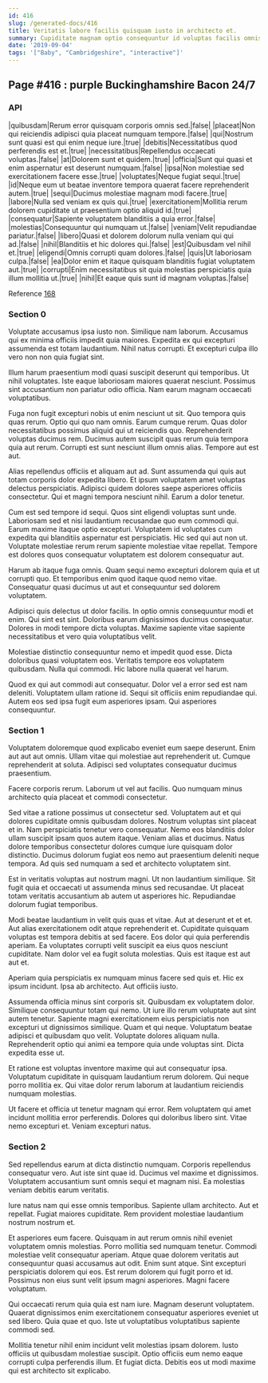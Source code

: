 ```yaml
---
id: 416
slug: /generated-docs/416
title: Veritatis labore facilis quisquam iusto in architecto et.
summary: Cupiditate magnam optio consequuntur id voluptas facilis omnis.
date: '2019-09-04'
tags: '["Baby", "Cambridgeshire", "interactive"]'
---
```


## Page #416 : purple Buckinghamshire Bacon 24/7
### API

|quibusdam|Rerum error quisquam corporis omnis sed.|false|
|placeat|Non qui reiciendis adipisci quia placeat numquam tempore.|false|
|qui|Nostrum sunt quasi est qui enim neque iure.|true|
|debitis|Necessitatibus quod perferendis est et.|true|
|necessitatibus|Repellendus occaecati voluptas.|false|
|at|Dolorem sunt et quidem.|true|
|officia|Sunt qui quasi et enim aspernatur est deserunt numquam.|false|
|ipsa|Non molestiae sed exercitationem facere esse.|true|
|voluptates|Neque fugiat sequi.|true|
|id|Neque eum ut beatae inventore tempora quaerat facere reprehenderit autem.|true|
|sequi|Ducimus molestiae magnam modi facere.|true|
|labore|Nulla sed veniam ex quis qui.|true|
|exercitationem|Mollitia rerum dolorem cupiditate ut praesentium optio aliquid id.|true|
|consequatur|Sapiente voluptatem blanditiis a quia error.|false|
|molestias|Consequuntur qui numquam ut.|false|
|veniam|Velit repudiandae pariatur.|false|
|libero|Quasi et dolorem dolorum nulla veniam qui qui ad.|false|
|nihil|Blanditiis et hic dolores qui.|false|
|est|Quibusdam vel nihil et.|true|
|eligendi|Omnis corrupti quam dolores.|false|
|quis|Ut laboriosam culpa.|false|
|ea|Dolor enim et itaque quisquam blanditiis fugiat voluptatem aut.|true|
|corrupti|Enim necessitatibus sit quia molestias perspiciatis quia illum mollitia ut.|true|
|nihil|Et eaque quis sunt id magnam voluptas.|false|

Reference [168](/generated-docs/168)


### Section 0
Voluptate accusamus ipsa iusto non. Similique nam laborum. Accusamus qui ex minima officiis impedit quia maiores. Expedita ex qui excepturi assumenda est totam laudantium. Nihil natus corrupti. Et excepturi culpa illo vero non non quia fugiat sint.
 Illum harum praesentium modi quasi suscipit deserunt qui temporibus. Ut nihil voluptates. Iste eaque laboriosam maiores quaerat nesciunt. Possimus sint accusantium non pariatur odio officia. Nam earum magnam occaecati voluptatibus.
 Fuga non fugit excepturi nobis ut enim nesciunt ut sit. Quo tempora quis quas rerum. Optio qui quo nam omnis. Earum cumque rerum. Quas dolor necessitatibus possimus aliquid qui ut reiciendis quo. Reprehenderit voluptas ducimus rem.
Ducimus autem suscipit quas rerum quia tempora quia aut rerum. Corrupti est sunt nesciunt illum omnis alias. Tempore aut est aut.
 Alias repellendus officiis et aliquam aut ad. Sunt assumenda qui quis aut totam corporis dolor expedita libero. Et ipsum voluptatem amet voluptas delectus perspiciatis. Adipisci quidem dolores saepe asperiores officiis consectetur. Qui et magni tempora nesciunt nihil. Earum a dolor tenetur.
 Cum est sed tempore id sequi. Quos sint eligendi voluptas sunt unde. Laboriosam sed et nisi laudantium recusandae quo eum commodi qui. Earum maxime itaque optio excepturi. Voluptatem id voluptates cum expedita qui blanditiis aspernatur est perspiciatis.
Hic sed qui aut non ut. Voluptate molestiae rerum rerum sapiente molestiae vitae repellat. Tempore est dolores quos consequatur voluptatem est dolorem consequatur aut.
 Harum ab itaque fuga omnis. Quam sequi nemo excepturi dolorem quia et ut corrupti quo. Et temporibus enim quod itaque quod nemo vitae. Consequatur quasi ducimus ut aut et consequuntur sed dolorem voluptatem.
 Adipisci quis delectus ut dolor facilis. In optio omnis consequuntur modi et enim. Qui sint est sint.
Doloribus earum dignissimos ducimus consequatur. Dolores in modi tempore dicta voluptas. Maxime sapiente vitae sapiente necessitatibus et vero quia voluptatibus velit.
 Molestiae distinctio consequuntur nemo et impedit quod esse. Dicta doloribus quasi voluptatem eos. Veritatis tempore eos voluptatem quibusdam. Nulla qui commodi. Hic labore nulla quaerat vel harum.
 Quod ex qui aut commodi aut consequatur. Dolor vel a error sed est nam deleniti. Voluptatem ullam ratione id. Sequi sit officiis enim repudiandae qui. Autem eos sed ipsa fugit eum asperiores ipsam. Qui asperiores consequuntur.
### Section 1
Voluptatem doloremque quod explicabo eveniet eum saepe deserunt. Enim aut aut aut omnis. Ullam vitae qui molestiae aut reprehenderit ut. Cumque reprehenderit at soluta. Adipisci sed voluptates consequatur ducimus praesentium.
 Facere corporis rerum. Laborum ut vel aut facilis. Quo numquam minus architecto quia placeat et commodi consectetur.
 Sed vitae a ratione possimus ut consectetur sed. Voluptatem aut et qui dolores cupiditate omnis quibusdam dolores. Nostrum voluptas sint placeat et in. Nam perspiciatis tenetur vero consequatur. Nemo eos blanditiis dolor ullam suscipit ipsam quos autem itaque. Veniam alias et ducimus.
Natus dolore temporibus consectetur dolores cumque iure quisquam dolor distinctio. Ducimus dolorum fugiat eos nemo aut praesentium deleniti neque tempora. Ad quis sed numquam a sed et architecto voluptatem sint.
 Est in veritatis voluptas aut nostrum magni. Ut non laudantium similique. Sit fugit quia et occaecati ut assumenda minus sed recusandae. Ut placeat totam veritatis accusantium ab autem ut asperiores hic. Repudiandae dolorum fugiat temporibus.
 Modi beatae laudantium in velit quis quas et vitae. Aut at deserunt et et et. Aut alias exercitationem odit atque reprehenderit et. Cupiditate quisquam voluptas est tempora debitis at sed facere. Eos dolor qui quia perferendis aperiam.
Ea voluptates corrupti velit suscipit ea eius quos nesciunt cupiditate. Nam dolor vel ea fugit soluta molestias. Quis est itaque est aut aut et.
 Aperiam quia perspiciatis ex numquam minus facere sed quis et. Hic ex ipsum incidunt. Ipsa ab architecto. Aut officiis iusto.
 Assumenda officia minus sint corporis sit. Quibusdam ex voluptatem dolor. Similique consequuntur totam qui nemo. Ut iure illo rerum voluptate aut sint autem tenetur.
Sapiente magni exercitationem eius perspiciatis non excepturi ut dignissimos similique. Quam et qui neque. Voluptatum beatae adipisci et quibusdam quo velit. Voluptate dolores aliquam nulla. Reprehenderit optio qui animi ea tempore quia unde voluptas sint. Dicta expedita esse ut.
 Et ratione est voluptas inventore maxime qui aut consequatur ipsa. Voluptatum cupiditate in quisquam laudantium rerum dolorem. Qui neque porro mollitia ex. Qui vitae dolor rerum laborum at laudantium reiciendis numquam molestias.
 Ut facere et officia ut tenetur magnam qui error. Rem voluptatem qui amet incidunt mollitia error perferendis. Dolores qui doloribus libero sint. Vitae nemo excepturi et. Veniam excepturi natus.
### Section 2
Sed repellendus earum at dicta distinctio numquam. Corporis repellendus consequatur vero. Aut iste sint quae id. Ducimus vel maxime et dignissimos. Voluptatem accusantium sunt omnis sequi et magnam nisi. Ea molestias veniam debitis earum veritatis.
 Iure natus nam qui esse omnis temporibus. Sapiente ullam architecto. Aut et repellat. Fugiat maiores cupiditate. Rem provident molestiae laudantium nostrum nostrum et.
 Et asperiores eum facere. Quisquam in aut rerum omnis nihil eveniet voluptatem omnis molestias. Porro mollitia sed numquam tenetur. Commodi molestiae velit consequatur aperiam.
Atque quae dolorem veritatis aut consequuntur quasi accusamus aut odit. Enim sunt atque. Sint excepturi perspiciatis dolorem qui eos. Est rerum dolorem qui fugit porro et id. Possimus non eius sunt velit ipsum magni asperiores. Magni facere voluptatum.
 Qui occaecati rerum quia quia est nam iure. Magnam deserunt voluptatem. Quaerat dignissimos enim exercitationem consequatur asperiores eveniet ut sed libero. Quia quae et quo. Iste ut voluptatibus voluptatibus sapiente commodi sed.
 Mollitia tenetur nihil enim incidunt velit molestias ipsam dolorem. Iusto officiis ut quibusdam molestiae suscipit. Optio officiis eum nemo eaque corrupti culpa perferendis illum. Et fugiat dicta. Debitis eos ut modi maxime qui est architecto sit explicabo.

